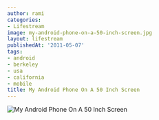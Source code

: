```yaml
---
author: rami
categories:
- Lifestream
image: my-android-phone-on-a-50-inch-screen.jpg
layout: lifestream
publishedAt: '2011-05-07'
tags:
- android
- berkeley
- usa
- california
- mobile
title: My Android Phone On A 50 Inch Screen
---
```


![My Android Phone On A 50 Inch Screen](/assets/images/content/lifestream/my-android-phone-on-a-50-inch-screen.jpg)
